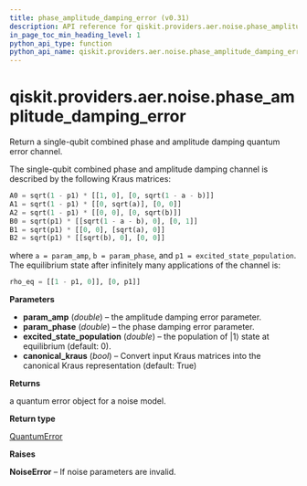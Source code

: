 ```yaml
---
title: phase_amplitude_damping_error (v0.31)
description: API reference for qiskit.providers.aer.noise.phase_amplitude_damping_error in qiskit v0.31
in_page_toc_min_heading_level: 1
python_api_type: function
python_api_name: qiskit.providers.aer.noise.phase_amplitude_damping_error
---
```


<span id="qiskit-providers-aer-noise-phase-amplitude-damping-error" />

# qiskit.providers.aer.noise.phase\_amplitude\_damping\_error

<Function id="qiskit.providers.aer.noise.phase_amplitude_damping_error" isDedicatedPage={true} github="https://github.com/qiskit/qiskit-aer/tree/stable/0.9/qiskit/providers/aer/noise/errors/standard_errors.py" signature="phase_amplitude_damping_error(param_amp, param_phase, excited_state_population=0, canonical_kraus=True)">
  Return a single-qubit combined phase and amplitude damping quantum error channel.

  The single-qubit combined phase and amplitude damping channel is described by the following Kraus matrices:

  ```python
  A0 = sqrt(1 - p1) * [[1, 0], [0, sqrt(1 - a - b)]]
  A1 = sqrt(1 - p1) * [[0, sqrt(a)], [0, 0]]
  A2 = sqrt(1 - p1) * [[0, 0], [0, sqrt(b)]]
  B0 = sqrt(p1) * [[sqrt(1 - a - b), 0], [0, 1]]
  B1 = sqrt(p1) * [[0, 0], [sqrt(a), 0]]
  B2 = sqrt(p1) * [[sqrt(b), 0], [0, 0]]
  ```

  where `a = param_amp`, `b = param_phase`, and `p1 = excited_state_population`. The equilibrium state after infinitely many applications of the channel is:

  ```python
  rho_eq = [[1 - p1, 0]], [0, p1]]
  ```

  **Parameters**

  *   **param\_amp** (*double*) – the amplitude damping error parameter.
  *   **param\_phase** (*double*) – the phase damping error parameter.
  *   **excited\_state\_population** (*double*) – the population of $|1\rangle$ state at equilibrium (default: 0).
  *   **canonical\_kraus** (*bool*) – Convert input Kraus matrices into the canonical Kraus representation (default: True)

  **Returns**

  a quantum error object for a noise model.

  **Return type**

  [QuantumError](qiskit.providers.aer.noise.QuantumError "qiskit.providers.aer.noise.QuantumError")

  **Raises**

  **NoiseError** – If noise parameters are invalid.
</Function>

